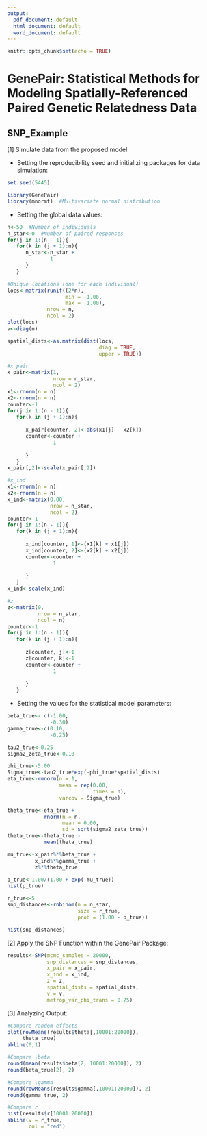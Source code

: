 ```yaml
---
output:
  pdf_document: default
  html_document: default
  word_document: default
---
```

```r
knitr::opts_chunk$set(echo = TRUE)
```
# GenePair: Statistical Methods for Modeling Spatially-Referenced Paired Genetic Relatedness Data

## SNP_Example

[1] Simulate data from the proposed model:

* Setting the reproducibility seed and initializing packages for data simulation: 
```r
set.seed(5445)

library(GenePair)  
library(mnormt)  #Multivariate normal distribution
```

* Setting the global data values:
```r
n<-50  #Number of individuals
n_star<-0  #Number of paired responses
for(j in 1:(n - 1)){
   for(k in (j + 1):n){
      n_star<-n_star + 
              1
      }
   }

#Unique locations (one for each individual)
locs<-matrix(runif((2*n), 
                   min = -1.00, 
                   max =  1.00),  
             nrow = n,
             ncol = 2)
plot(locs)
v<-diag(n)

spatial_dists<-as.matrix(dist(locs,
                              diag = TRUE,
                              upper = TRUE))

#x_pair
x_pair<-matrix(1, 
               nrow = n_star, 
               ncol = 2)  
x1<-rnorm(n = n)
x2<-rnorm(n = n)
counter<-1
for(j in 1:(n - 1)){
   for(k in (j + 1):n){
      
      x_pair[counter, 2]<-abs(x1[j] - x2[k])
      counter<-counter +
               1
      
      }
   }
x_pair[,2]<-scale(x_pair[,2])

#x_ind
x1<-rnorm(n = n)
x2<-rnorm(n = n)
x_ind<-matrix(0.00, 
              nrow = n_star, 
              ncol = 2)  
counter<-1
for(j in 1:(n - 1)){
   for(k in (j + 1):n){
      
      x_ind[counter, 1]<-(x1[k] + x1[j])
      x_ind[counter, 2]<-(x2[k] + x2[j])
      counter<-counter +
               1
      
      }
   }
x_ind<-scale(x_ind)

#z
z<-matrix(0, 
          nrow = n_star, 
          ncol = n)  
counter<-1
for(j in 1:(n - 1)){
   for(k in (j + 1):n){
      
      z[counter, j]<-1
      z[counter, k]<-1
      counter<-counter +
               1
      
      }
   }
```

* Setting the values for the statistical model parameters:
```r
beta_true<- c(-1.00, 
              -0.30)
gamma_true<-c(0.10,
              -0.25)

tau2_true<-0.25
sigma2_zeta_true<-0.10

phi_true<-5.00
Sigma_true<-tau2_true*exp(-phi_true*spatial_dists)
eta_true<-rmnorm(n = 1, 
                 mean = rep(0.00, 
                            times = n), 
                 varcov = Sigma_true)

theta_true<-eta_true +
            rnorm(n = n,
                  mean = 0.00,
                  sd = sqrt(sigma2_zeta_true))
theta_true<-theta_true -
            mean(theta_true)

mu_true<-x_pair%*%beta_true +
         x_ind%*%gamma_true + 
         z%*%theta_true

p_true<-1.00/(1.00 + exp(-mu_true))
hist(p_true)

r_true<-5
snp_distances<-rnbinom(n = n_star, 
                       size = r_true, 
                       prob = (1.00 - p_true))

hist(snp_distances)
```

[2] Apply the SNP Function within the GenePair Package:

```r
results<-SNP(mcmc_samples = 20000,
             snp_distances = snp_distances, 
             x_pair = x_pair, 
             x_ind = x_ind, 
             z = z, 
             spatial_dists = spatial_dists,
             v = v,
             metrop_var_phi_trans = 0.75)
```

[3]  Analyzing Output:

```r
#Compare random effects
plot(rowMeans(results$theta[,10001:20000]),
     theta_true)
abline(0,1)

#Compare \beta
round(mean(results$beta[2, 10001:20000]), 2)
round(beta_true[2], 2)

#Compare \gamma
round(rowMeans(results$gamma[,10001:20000]), 2)
round(gamma_true, 2)

#Compare r
hist(results$r[10001:20000])
abline(v = r_true,
       col = "red")

```